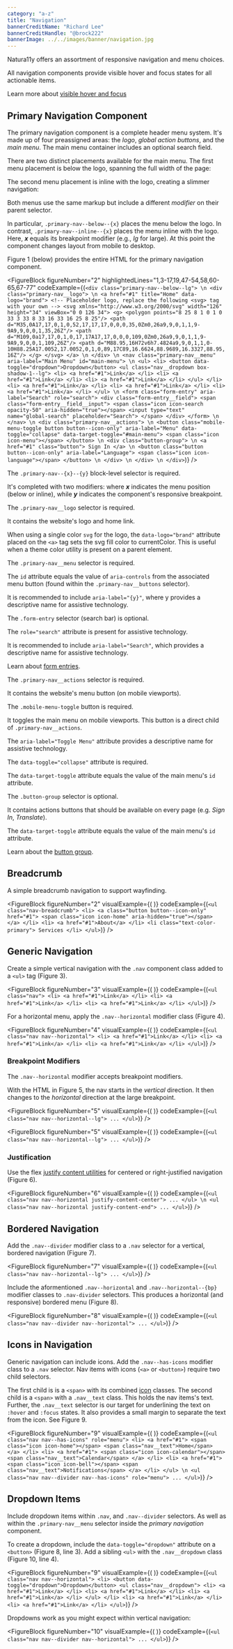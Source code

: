 ```yaml
---
category: "a-z"
title: "Navigation"
bannerCreditName: "Richard Lee"
bannerCreditHandle: "@brock222" 
bannerImage: ../../images/banner/navigation.jpg
---
```



<TextBlock>

Natura11y offers an assortment of responsive navigation and menu choices.

</TextBlock>

<AccessibilitySpotlight>

All navigation components provide visible hover and focus states for all actionable items.

Learn more about <a href="https://www.w3.org/TR/WCAG21/#content-on-hover-or-focus" target="_blank">visible hover and focus</a>

</AccessibilitySpotlight>

<Divider id="primary-navigation-component" />

<TextBlock>

## Primary Navigation Component

The primary navigation component is a complete header menu system. It's made up of four preassigned areas: the *logo*, *global action buttons*, and the *main menu*. The main menu container includes an optional search field.

There are two distinct placements available for the main menu. The first menu placement is below the logo, spanning the full width of the page:

</TextBlock>

<PrimaryNavigation />

<TextBlock>

The second menu placement is inline with the logo, creating a slimmer navigation:

</TextBlock>

<PrimaryNavigation navClass="primary-nav--inline--lg" />

<TextBlock>

Both menus use the same markup but include a different *modifier* on their parent selector.

In particular, `.primary-nav--below--{x}` places the menu below the logo. In contrast, `.primary-nav--inline--{x}` places the menu inline with the logo. Here, ***x*** equals its breakpoint modifier (e.g., *lg* for large). At this point the component changes layout from mobile to desktop.

Figure 1 (below) provides the entire HTML for the primary navigation component.

</TextBlock>

<FigureBlock
    figureNumber="2"
    highlightedLines="1,3-17,19,47-54,58,60-65,67-77"
    codeExample={(`
        <div class="primary-nav--below--lg"> \n
            <div class="primary-nav__logo"> \n
                <a href="#1" title="Home" data-logo="brand">
                    <!-- Placeholder logo, replace the following <svg> tag with your own -->
                    <svg xmlns="http://www.w3.org/2000/svg" width="126" height="34" viewBox="0 0 126 34">
                        <g>
                            <polygon points="8 25 8 1 0 1 0 33 3 33 8 33 16 33 16 25 8 25"/>
                            <path d="M35,0A17,17,0,1,0,52,17,17,17,0,0,0,35,0Zm0,26a9,9,0,1,1,9-9A9,9,0,0,1,35,26Z"/>
                            <path d="M109,0a17,17,0,1,0,17,17A17,17,0,0,0,109,0Zm0,26a9,9,0,1,1,9-9A9,9,0,0,1,109,26Z"/>
                            <path d="M88.95,16H72v6h7.4824a9,9,0,1,1,0-10H88.25A17.0052,17.0052,0,1,0,89,17C89,16.6624,88.9689,16.3327,88.95,16Z"/>
                        </g>
                    </svg>
                </a> \n
            </div> \n
            <nav class="primary-nav__menu" aria-label="Main Menu" id="main-menu"> \n
                <ul>
                    <li>
                        <button data-toggle="dropdown">Dropdown</button>
                        <ul class="nav__dropdown box-shadow-1--lg">
                            <li>
                                <a href="#1">Link</a>
                            </li>
                            <li>
                                <a href="#1">Link</a>
                            </li>
                            <li>
                                <a href="#1">Link</a>
                            </li>
                        </ul>
                    </li>
                    <li>
                        <a href="#1">Link</a>
                    </li>
                    <li>
                        <a href="#1">Link</a>
                    </li>
                    <li>
                        <a href="#1">Link</a>
                    </li>
                </ul> \n
                <form class="form-entry" aria-label="Search" role="search">
                    <div class="form-entry__field">
                        <span class="form-entry__field__input">
                            <span class="icon icon-search opacity-50" aria-hidden="true"></span>
                            <input type="text" name="global-search" placeholder="Search">
                        </span>
                    </div>
                </form> \n
            </nav> \n
            <div class="primary-nav__actions"> \n
                <button class="mobile-menu-toggle button button--icon-only"
                    aria-label="Menu"
                    data-toggle="collapse"
                    data-target-toggle="#main-menu">
                        <span class="icon icon-menu"></span>
                </button> \n
                <div class="button-group"> \n
                    <a href="#1" class="button">
                        Sign In
                    </a> \n
                    <button class="button button--icon-only" aria-label="Language">
                        <span class="icon icon-language"></span>
                    </button> \n
                </div> \n
            </div> \n
        </div>
    `)}
/>



<TableLineDescBlock targetFigure="1">

<TableLineDescRow lines="1">

The `.primary-nav--{x}--{y}` block-level selector is required.

It's completed with two modifiers: where ***x*** indicates the menu position (below or inline), while ***y*** indicates the component's responsive breakpoint.

</TableLineDescRow>

<TableLineDescRow lines="3-17">

The `.primary-nav__logo` selector is required.

It contains the website's logo and home link.

When using a single color `svg` for the logo, the `data-logo="brand"` attribute placed on the `<a>` tag sets the svg fill color to currentColor. This is useful when a theme color utility is present on a parent element.

</TableLineDescRow>

<TableLineDescRow lines="19">

The `.primary-nav__menu` selector is required.

The `id` attribute equals the value of `aria-controls` from the associated menu button (found within the `.primary-nav__buttons` selector).

It is recommended to include `aria-label="{y}"`, where y provides a descriptive name for assistive technology.

</TableLineDescRow>

<TableLineDescRow lines="47-54">

The `.form-entry` selector (search bar) is optional.

The `role="search"` attribute is present for assistive technology.

It is recommended to include `aria-label="Search"`, which provides a descriptive name for assistive technology.

Learn about <a href="/docs/forms/#formEntries">form entries</a>.

</TableLineDescRow>

<TableLineDescRow lines="58">

The `.primary-nav__actions` selector is required.

It contains the website's menu button (on mobile viewports).

</TableLineDescRow>

<TableLineDescRow lines="60-65">

The `.mobile-menu-toggle` button is required.

It toggles the main menu on mobile viewports. This button is a direct child of `.primary-nav__actions`.

The `aria-label="Toggle Menu"` attribute provides a descriptive name for assistive technology.

The `data-toggle="collapse"` attribute is required.

The `data-target-toggle` attribute equals the value of the main menu's `id` attribute.

</TableLineDescRow>

<TableLineDescRow lines="67-77">

The `.button-group` selector is optional.

It contains actions buttons that should be available on every page (e.g. *Sign In*, *Translate*).

The `data-target-toggle` attribute equals the value of the main menu's `id` attribute.

Learn about the <a href="/docs/buttons/#theButtonGroup">button group</a>.

</TableLineDescRow>

</TableLineDescBlock>

<Divider id="breadcrumb" />

<TextBlock>

## Breadcrumb

A simple breadcrumb navigation to support wayfinding.

</TextBlock>

<FigureBlock
    figureNumber="2"
    visualExample={(
        <Breadcrumb />
    )}
    codeExample={(`
        <ul class="nav-breadcrumb">
            <li>
                <a class="button button--icon-only" href="#1">
                    <span class="icon icon-home" aria-hidden="true"></span>
                </a>
            </li>
            <li>
                <a href="#1">About</a>
            </li>
            <li class="text-color-primary">
                Services
            </li>
        </ul>
    `)}
/>

<Divider id="generic-navigation" />

<TextBlock>

## Generic Navigation

Create a simple vertical navigation with the `.nav` component class added to a `<ul>` tag (Figure 3).

</TextBlock>

<FigureBlock
    figureNumber="3"
    visualExample={(
        <GenericNavigation />
    )}
    codeExample={(`
        <ul class="nav">
            <li>
                <a href="#1">Link</a>
            </li>
            <li>
                <a href="#1">Link</a>
            </li>
            <li>
                <a href="#1">Link</a>
            </li>
        </ul>
    `)}
/>

<TextBlock>

For a horizontal menu, apply the `.nav--horizontal` modifier class (Figure 4).

</TextBlock>

<FigureBlock
    figureNumber="4"
    visualExample={(
        <GenericNavigation
            navClasses="nav--horizontal"
        />
    )}
    codeExample={(`
        <ul class="nav nav--horizontal">
            <li>
                <a href="#1">Link</a>
            </li>
            <li>
                <a href="#1">Link</a>
            </li>
            <li>
                <a href="#1">Link</a>
            </li>
        </ul>
    `)}
/>

<TextBlock>

### Breakpoint Modifiers

The `.nav--horizontal` modifier accepts breakpoint modifiers.

With the HTML in Figure 5, the nav starts in the *vertical* direction. It then changes to the *horizontal* direction at the large breakpoint.

</TextBlock>

<FigureBlock
    figureNumber="5"
    visualExample={(
        <GenericNavigation
            navClasses="nav--horizontal--lg"
        />
    )}
    codeExample={(`
        <ul class="nav nav--horizontal--lg">
            ...
        </ul>
    `)}
/>

<FigureBlock
    figureNumber="5"
    visualExample={(
        <GenericNavigation
            navClasses="nav--horizontal--lg"
        />
    )}
    codeExample={(`
        <ul class="nav nav--horizontal--lg">
            ...
        </ul>
    `)}
/>

<TextBlock>

### Justification

Use the flex <a href="/docs/flex/#justifyContentUtilites">justify content utilities</a> for centered or right-justified navigation (Figure 6).

</TextBlock>

<FigureBlock
    figureNumber="6"
    visualExample={(
        <Justification />
    )}
    codeExample={(`
        <ul class="nav nav--horizontal justify-content-center">
            ...
        </ul> \n
        <ul class="nav nav--horizontal justify-content-end">
            ...
        </ul>
    `)}
/>

<Divider id="bordered-navigation" />

<TextBlock>

## Bordered Navigation

Add the `.nav--divider` modifier class to a `.nav` selector for a vertical, bordered navigation (Figure 7).

</TextBlock>

<FigureBlock
    figureNumber="7"
    visualExample={(
        <GenericNavigation
            navClasses="nav--divider"
        />
    )}
    codeExample={(`
        <ul class="nav nav--horizontal--lg">
            ...
        </ul>
    `)}
/>

<TextBlock>

Include the aformentioned `.nav--horizontal` and `.nav--horizontal--{bp}` modifier classes to `.nav-divider` selectors. This produces a horizontal (and responsive) bordered menu (Figure 8).

</TextBlock>

<FigureBlock
    figureNumber="8"
    visualExample={(
        <GenericNavigation
            navClasses="nav--divider nav--horizontal"
        />
    )}
    codeExample={(`
        <ul class="nav nav--divider nav--horizontal">
            ...
        </ul>
    `)}
/>

<Divider id="icons-in-navigation" />

<TextBlock>

## Icons in Navigation

Generic navigation can include icons. Add the `.nav--has-icons` modifier class to a `.nav` selector. Nav items with icons (`<a>` or `<button>`) require two child selectors.

The first child is is a `<span>` with its combined <a href="/icons/">icon</a> classes. The second child is a `<span>` with a `.nav__text` class. This holds the nav items's text. Further, the `.nav__text` selector is our target for underlining the text on `:hover` and `:focus` states. It also provides a small margin to separate the text from the icon. See Figure 9.

</TextBlock>

<FigureBlock
    figureNumber="9"
    visualExample={(
        <IconsInNav />
    )}
    codeExample={(`
        <ul class="nav nav--has-icons" role="menu">
            <li>
                <a href="#1">
                    <span class="icon icon-home"></span>
                    <span class="nav__text">Home</span>
                </a>
            </li>
            <li>
                <a href="#1">
                    <span class="icon icon-calendar"></span>
                    <span class="nav__text">Calendar</span>
                </a>
            </li>
            <li>
                <a href="#1">
                    <span class="icon icon-bell"></span>
                    <span class="nav__text">Notifications</span>
                </a>
            </li>
        </ul> \n
        <ul class="nav nav--divider nav--has-icons" role="menu">
            ...
        </ul>
    `)}
/>

<Divider id="dropdowns" />

<TextBlock>

## Dropdown Items

Include dropdown items within `.nav`, and `.nav--divider` selectors. As well as within the `.primary-nav__menu` selector inside the *primary navigation* component.

To create a dropdown, include the `data-toggle="dropdown"` attribute on a `<button>` (Figure 8, line 3). Add a sibling `<ul>` with the `.nav__dropdown` class (Figure 10, line 4).

</TextBlock>

<FigureBlock
    figureNumber="9"
    visualExample={(
        <Dropdowns navClasses="nav--horizontal" />
    )}
    codeExample={(`
        <ul class="nav nav--horizontal">
            <li>
                <button data-toggle="dropdown">Dropdown</button>
                <ul class="nav__dropdown">
                    <li>
                        <a href="#1">Link</a>
                    </li>
                    <li>
                        <a href="#1">Link</a>
                    </li>
                    <li>
                        <a href="#1">Link</a>
                    </li>
                </ul>
            </li>
            <li>
                <a href="#1">Link</a>
            </li>
            <li>
                <a href="#1">Link</a>
            </li>
        </ul>
    `)}
/>

<TextBlock>

Dropdowns work as you might expect within vertical navigation:

</TextBlock>

<FigureBlock
    figureNumber="10"
    visualExample={(
        <Dropdowns />
    )}
    codeExample={(`
        <ul class="nav nav--divider nav--horizontal">
            ...
        </ul>
    `)}
/>